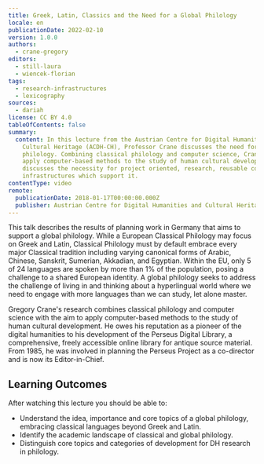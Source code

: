 ```yaml
---
title: Greek, Latin, Classics and the Need for a Global Philology
locale: en
publicationDate: 2022-02-10
version: 1.0.0
authors:
  - crane-gregory
editors:
  - still-laura
  - wiencek-florian
tags:
  - research-infrastructures
  - lexicography
sources:
  - dariah
license: CC BY 4.0
tableOfContents: false
summary:
  content: In this lecture from the Austrian Centre for Digital Humanities and
    Cultural Heritage (ACDH-CH), Professor Crane discusses the need for a global
    philology. Combining classical philology and computer science, Crane aims to
    apply computer-based methods to the study of human cultural development. He
    discusses the necessity for project oriented, research, reusable code and
    infrastructures which support it.
contentType: video
remote:
  publicationDate: 2018-01-17T00:00:00.000Z
  publisher: Austrian Centre for Digital Humanities and Cultural Heritage (ACDH-CH)
---
```

This talk describes the results of planning work in Germany that aims to support a global philology. While a European Classical Philology may focus on Greek and Latin, Classical Philology must by default embrace every major Classical tradition including varying canonical forms of Arabic, Chinese, Sanskrit, Sumerian, Akkadian, and Egyptian. Within the EU, only 5 of 24 languages are spoken by more than 1% of the population, posing a challenge to a shared European identity. A global philology seeks to address the challenge of living in and thinking about a hyperlingual world where we need to engage with more languages than we can study, let alone master.

Gregory Crane's research combines classical philology and computer science with the aim to apply computer-based methods to the study of human cultural development. He owes his reputation as a pioneer of the digital humanities to his development of the Perseus Digital Library, a comprehensive, freely accessible online library for antique source material. From 1985, he was involved in planning the Perseus Project as a co-director and is now its Editor-in-Chief.

## Learning Outcomes

After watching this lecture you should be able to:

* Understand the idea, importance and core topics of a global philology, embracing classical languages beyond Greek and Latin.
* Identify the academic landscape of classical and global philology.
* Distinguish core topics and categories of development for DH research in philology.

<VideoCard provider="youtube" id="AOc9LJXwZCE" title="ACDH-CH Lecture 3.2 – Gregory Crane – Greek, Latin, Classics and the Need for a Global Philology" subtitle="Click here to view" image="images/acdh-logo.png" />
